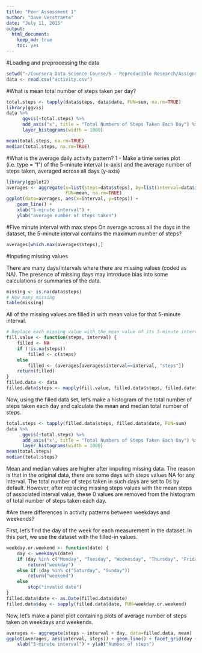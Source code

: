 ```yaml
---
title: "Peer Assessment 1"
author: "Dave Verstraete"
date: "July 11, 2015"
output:
  html_document:
    keep_md: true
    toc: yes
---
```


#Loading and preprocessing the data

```r
setwd("~/Coursera Data Science Course/5 - Reproducible Research/Assignment 1/repdata_data_activity")
data <- read.csv("activity.csv")
```

#What is mean total number of steps taken per day?

```r
total.steps <- tapply(data$steps, data$date, FUN=sum, na.rm=TRUE)
library(ggvis)
data %>%
      ggvis(~total.steps) %>%
      add_axis("x", title = "Total Numbers of Steps Taken Each Day") %>%
      layer_histograms(width = 1000)

mean(total.steps, na.rm=TRUE)
median(total.steps, na.rm=TRUE)
```

#What is the average daily activity pattern?
1 - Make a time series plot (i.e. type = "l") of the 5-minute interval (x-axis) and the average number of steps taken, averaged across all days (y-axis)

```r
library(ggplot2)
averages <- aggregate(x=list(steps=data$steps), by=list(interval=data$interval),
                      FUN=mean, na.rm=TRUE)
ggplot(data=averages, aes(x=interval, y=steps)) +
    geom_line() +
    xlab("5-minute interval") +
    ylab("average number of steps taken")
```

#Five minute interval with max steps
On average across all the days in the dataset, the 5-minute interval contains the maximum number of steps?

```r
averages[which.max(averages$steps),]
```

#Inputing missing values

There are many days/intervals where there are missing values (coded as NA). The presence of missing days may introduce bias into some calculations or summaries of the data.

```r
missing <- is.na(data$steps)
# How many missing
table(missing)
```
All of the missing values are filled in with mean value for that 5-minute interval.

```r
# Replace each missing value with the mean value of its 5-minute interval
fill.value <- function(steps, interval) {
    filled <- NA
    if (!is.na(steps))
        filled <- c(steps)
    else
        filled <- (averages[averages$interval==interval, "steps"])
    return(filled)
}
filled.data <- data
filled.data$steps <- mapply(fill.value, filled.data$steps, filled.data$interval)
```

Now, using the filled data set, let's make a histogram of the total number of steps taken each day and calculate the mean and median total number of steps.

```r
total.steps <- tapply(filled.data$steps, filled.data$date, FUN=sum)
data %>%
      ggvis(~total.steps) %>%
      add_axis("x", title = "Total Numbers of Steps Taken Each Day") %>%
      layer_histograms(width = 1000)
mean(total.steps)
median(total.steps)
```

Mean and median values are higher after imputing missing data. The reason is that in the original data, there are some days with steps values NA for any interval. The total number of steps taken in such days are set to 0s by default. However, after replacing missing steps values with the mean steps of associated interval value, these 0 values are removed from the histogram of total number of steps taken each day.

#Are there differences in activity patterns between weekdays and weekends?

First, let's find the day of the week for each measurement in the dataset. In this part, we use the dataset with the filled-in values.
```r
weekday.or.weekend <- function(date) {
    day <- weekdays(date)
    if (day %in% c("Monday", "Tuesday", "Wednesday", "Thursday", "Friday"))
        return("weekday")
    else if (day %in% c("Saturday", "Sunday"))
        return("weekend")
    else
        stop("invalid date")
}
filled.data$date <- as.Date(filled.data$date)
filled.data$day <- sapply(filled.data$date, FUN=weekday.or.weekend)
```

Now, let's make a panel plot containing plots of average number of steps taken on weekdays and weekends.

```r
averages <- aggregate(steps ~ interval + day, data=filled.data, mean)
ggplot(averages, aes(interval, steps)) + geom_line() + facet_grid(day ~ .) +
    xlab("5-minute interval") + ylab("Number of steps")
```